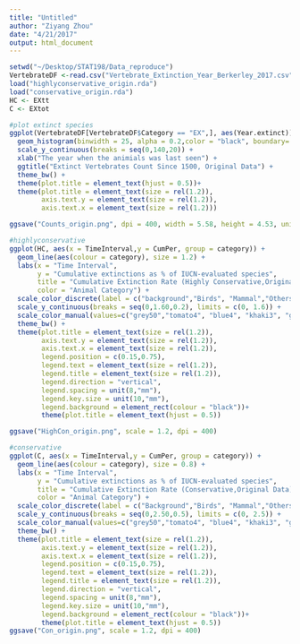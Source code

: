 ```yaml
---
title: "Untitled"
author: "Ziyang Zhou"
date: "4/21/2017"
output: html_document
---
```


```r
setwd("~/Desktop/STAT198/Data_reproduce")
VertebrateDF <-read.csv("Vertebrate_Extinction_Year_Berkerley_2017.csv")
load("highlyconservative_origin.rda")
load("conservative_origin.rda")
HC <- EXtt
C <- EXtot
```

```r
#plot extinct species
ggplot(VertebrateDF[VertebrateDF$Category == "EX",], aes(Year.extinct)) +
  geom_histogram(binwidth = 25, alpha = 0.2,color = "black", boundary= 0 ) +
  scale_y_continuous(breaks = seq(0,140,20)) + 
  xlab("The year when the animials was last seen") +
  ggtitle("Extinct Vertebrates Count Since 1500, Original Data") + 
  theme_bw() + 
  theme(plot.title = element_text(hjust = 0.5))+
  theme(plot.title = element_text(size = rel(1.2)),
        axis.text.y = element_text(size = rel(1.2)),
        axis.text.x = element_text(size = rel(1.2)))

ggsave("Counts_origin.png", dpi = 400, width = 5.58, height = 4.53, units = "in")
```

```r
#highlyconservative
ggplot(HC, aes(x = TimeInterval,y = CumPer, group = category)) +
  geom_line(aes(colour = category), size = 1.2) + 
  labs(x = "Time Interval", 
       y = "Cumulative extinctions as % of IUCN-evaluated species", 
       title = "Cumulative Extinction Rate (Highly Conservative,Original Data)",
       color = "Animal Category") +
  scale_color_discrete(label = c("background","Birds", "Mammal","Others","Vertebrates")) + 
  scale_y_continuous(breaks = seq(0,1.60,0.2), limits = c(0, 1.6)) + 
  scale_color_manual(values=c("grey50","tomato4", "blue4", "khaki3", "green4")) + 
  theme_bw() + 
  theme(plot.title = element_text(size = rel(1.2)),
        axis.text.y = element_text(size = rel(1.2)),
        axis.text.x = element_text(size = rel(1.2)),
        legend.position = c(0.15,0.75),
        legend.text = element_text(size = rel(1.2)),
        legend.title = element_text(size = rel(1.2)),
        legend.direction = "vertical", 
        legend.spacing = unit(8,"mm"),
        legend.key.size = unit(10,"mm"),
        legend.background = element_rect(colour = "black"))+
        theme(plot.title = element_text(hjust = 0.5))

ggsave("HighCon_origin.png", scale = 1.2, dpi = 400)

#conservative
ggplot(C, aes(x = TimeInterval,y = CumPer, group = category)) +
  geom_line(aes(colour = category), size = 0.8) + 
  labs(x = "Time Interval", 
       y = "Cumulative extinctions as % of IUCN-evaluated species", 
       title = "Cumulative Extinction Rate (Conservative,Original Data)",
       color = "Animal Category") +
  scale_color_discrete(label = c("Background","Birds", "Mammal","Others","Vertebrates")) + 
  scale_y_continuous(breaks = seq(0,2.50,0.5), limits = c(0, 2.5)) + 
  scale_color_manual(values=c("grey50","tomato4", "blue4", "khaki3", "green4")) + 
  theme_bw() + 
  theme(plot.title = element_text(size = rel(1.2)),
        axis.text.y = element_text(size = rel(1.2)),
        axis.text.x = element_text(size = rel(1.2)),
        legend.position = c(0.15,0.75),
        legend.text = element_text(size = rel(1.2)),
        legend.title = element_text(size = rel(1.2)),
        legend.direction = "vertical", 
        legend.spacing = unit(8,"mm"),
        legend.key.size = unit(10,"mm"),
        legend.background = element_rect(colour = "black"))+
        theme(plot.title = element_text(hjust = 0.5))
ggsave("Con_origin.png", scale = 1.2, dpi = 400)

```
